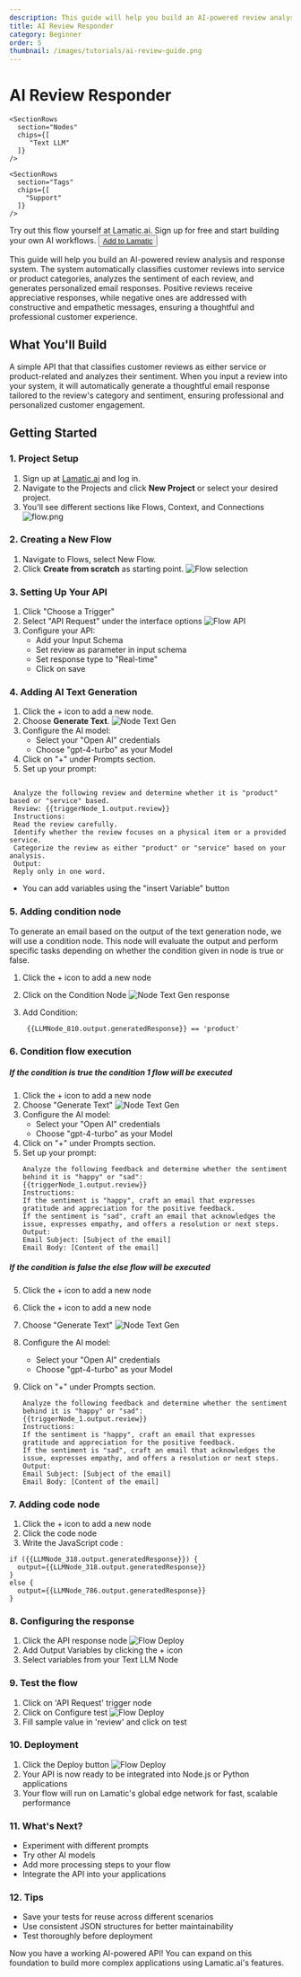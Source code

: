 ```yaml
---
description: This guide will help you build an AI-powered review analysis and response system. 
title: AI Review Responder
category: Beginner
order: 5
thumbnail: /images/tutorials/ai-review-guide.png
---
```


# AI Review Responder
<div className="grid md:grid-cols-1 gap-2 mb-8">
  <div className="">
    <SectionRows 
      section="Difficulty Level" 
      chips={["Beginner"]} 
    />
    
    <SectionRows 
      section="Nodes" 
      chips={[
         "Text LLM"
      ]} 
    />
    
    <SectionRows 
      section="Tags" 
      chips={[
        "Support"
      ]} 
    />
  </div>
</div>

<div className="mt-4 mb-4">
  <Callout>
  Try out this flow yourself at Lamatic.ai. Sign up for free and start building your own AI workflows.
  <Button variant="destructive" className="mt-3" href="https://studio.lamatic.ai/_?templateSlug=review-responder" size="sm" asChild>
    <a href="https://studio.lamatic.ai/_?templateSlug=review-responder" target="_blank">Add to Lamatic</a>
  </Button>
</Callout>
</div>

This guide will help you build an AI-powered review analysis and response system. The system automatically classifies customer reviews into service or product categories, analyzes the sentiment of each review, and generates personalized email responses. Positive reviews receive appreciative responses, while negative ones are addressed with constructive and empathetic messages, ensuring a thoughtful and professional customer experience.

## What You'll Build

A simple API that that classifies customer reviews as either service or product-related and analyzes their sentiment. When you input a review into your system, it will automatically generate a thoughtful email response tailored to the review's category and sentiment, ensuring professional and personalized customer engagement.

## Getting Started

### 1. Project Setup

1. Sign up at [Lamatic.ai](https://lamatic.ai/) and log in.
1. Navigate to the Projects and click **New Project** or select your desired project.
1. You'll see different sections like Flows, Context, and Connections
   ![flow.png](./img/ai-review-responder/flow.png)

### 2. Creating a New Flow

1. Navigate to Flows, select New Flow.
2. Click **Create from scratch** as starting point.
   ![Flow selection](./img/ai-review-responder/flow-start.png)

### 3. Setting Up Your API

1. Click "Choose a Trigger"
2. Select "API Request" under the interface options
   ![Flow API](./img/ai-review-responder/flow-step2.png)
3. Configure your API:
   - Add your Input Schema
   - Set review as parameter in input schema
   - Set response type to "Real-time"
   - Click on save

### 4. Adding AI Text Generation

1. Click the + icon to add a new node.
2. Choose **Generate Text**.
   ![Node Text Gen](./img/ai-invoice-summarizer/text-gen.png)
3. Configure the AI model:
   - Select your "Open AI" credentials
   - Choose "gpt-4-turbo" as your Model
4. Click on "+" under Prompts section.
5. Set up your prompt:

```

 Analyze the following review and determine whether it is "product" based or "service" based.
 Review: {{triggerNode_1.output.review}}
 Instructions:
 Read the review carefully.
 Identify whether the review focuses on a physical item or a provided service.
 Categorize the review as either "product" or "service" based on your analysis.
 Output:
 Reply only in one word.

```

- You can add variables using the "insert Variable" button

### 5. Adding condition node

To generate an email based on the output of the text generation node, we will use a condition node. This node will evaluate the output and perform specific tasks depending on whether the condition given in node is true or false.

1. Click the + icon to add a new node
2. Click on the Condition Node
   ![Node Text Gen response](./img/ai-review-responder/condition-node.png)
3. Add Condition:

   ```
    {{LLMNode_810.output.generatedResponse}} == 'product'
   ```

### 6. Condition flow execution

##### If the condition is true the condition 1 flow will be executed

1. Click the + icon to add a new node
2. Choose "Generate Text"
   ![Node Text Gen](./img/ai-review-responder/condition-node-2.png)
3. Configure the AI model:
   - Select your "Open AI" credentials
   - Choose "gpt-4-turbo" as your Model
4. Click on "+" under Prompts section.
5. Set up your prompt:
   ```
   Analyze the following feedback and determine whether the sentiment behind it is "happy" or "sad":
   {{triggerNode_1.output.review}}
   Instructions:
   If the sentiment is "happy", craft an email that expresses gratitude and appreciation for the positive feedback.
   If the sentiment is "sad", craft an email that acknowledges the issue, expresses empathy, and offers a resolution or next steps.
   Output:
   Email Subject: [Subject of the email]
   Email Body: [Content of the email]
   ```

##### If the condition is false the else flow will be executed

5. Click the + icon to add a new node
1. Click the + icon to add a new node
2. Choose "Generate Text"
   ![Node Text Gen](./img/ai-review-responder/condition-node-2.png)
3. Configure the AI model:
   - Select your "Open AI" credentials
   - Choose "gpt-4-turbo" as your Model
4. Click on "+" under Prompts section.

   ```
   Analyze the following feedback and determine whether the sentiment behind it is "happy" or "sad":
   {{triggerNode_1.output.review}}
   Instructions:
   If the sentiment is "happy", craft an email that expresses gratitude and appreciation for the positive feedback.
   If the sentiment is "sad", craft an email that acknowledges the issue, expresses empathy, and offers a resolution or next steps.
   Output:
   Email Subject: [Subject of the email]
   Email Body: [Content of the email]
   ```

### 7. Adding code node

1. Click the + icon to add a new node
2. Click the code node
3. Write the JavaScript code :

```
if ({{LLMNode_318.output.generatedResponse}}) {
  output={{LLMNode_318.output.generatedResponse}}
}
else {
  output={{LLMNode_786.output.generatedResponse}}
}
```

### 8. Configuring the response

1. Click the API response node
   ![Flow Deploy](./img/ai-review-responder/api-schema.png)
2. Add Output Variables by clicking the + icon
3. Select variables from your Text LLM Node

### 9. Test the flow

1. Click on 'API Request' trigger node
2. Click on Configure test
   ![Flow Deploy](./img/ai-review-responder/testing.png)
3. Fill sample value in 'review' and click on test

### 10. Deployment

1. Click the Deploy button
   ![Flow Deploy](./img/ai-review-responder/deploy.png)
2. Your API is now ready to be integrated into Node.js or Python applications
3. Your flow will run on Lamatic's global edge network for fast, scalable performance

### 11. What's Next?

- Experiment with different prompts
- Try other AI models
- Add more processing steps to your flow
- Integrate the API into your applications

### 12. Tips

- Save your tests for reuse across different scenarios
- Use consistent JSON structures for better maintainability
- Test thoroughly before deployment

Now you have a working AI-powered API! You can expand on this foundation to build more complex applications using Lamatic.ai's features.
